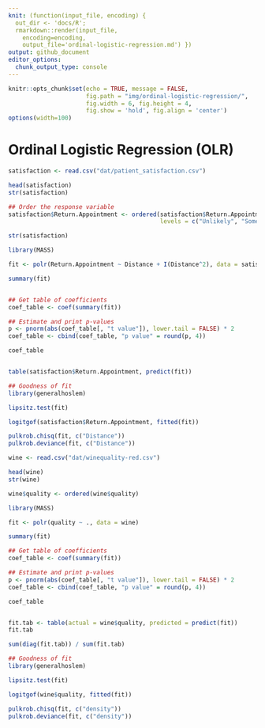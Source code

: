 ```yaml
---
knit: (function(input_file, encoding) {
  out_dir <- 'docs/R';
  rmarkdown::render(input_file,
    encoding=encoding,
    output_file='ordinal-logistic-regression.md') })
output: github_document
editor_options:
  chunk_output_type: console
---
```


```r
knitr::opts_chunk$set(echo = TRUE, message = FALSE,
                      fig.path = "img/ordinal-logistic-regression/",
                      fig.width = 6, fig.height = 4,
                      fig.show = 'hold', fig.align = 'center')
options(width=100)
```

# Ordinal Logistic Regression (OLR)

```r
satisfaction <- read.csv("dat/patient_satisfaction.csv")
```

```r
head(satisfaction)
str(satisfaction)

## Order the response variable
satisfaction$Return.Appointment <- ordered(satisfaction$Return.Appointment,
                                           levels = c("Unlikely", "Somewhat Likely", "Very Likely"))

str(satisfaction)

library(MASS)

fit <- polr(Return.Appointment ~ Distance + I(Distance^2), data = satisfaction)

summary(fit)


## Get table of coefficients
coef_table <- coef(summary(fit))

## Estimate and print p-values
p <- pnorm(abs(coef_table[, "t value"]), lower.tail = FALSE) * 2
coef_table <- cbind(coef_table, "p value" = round(p, 4))

coef_table


table(satisfaction$Return.Appointment, predict(fit))

## Goodness of fit
library(generalhoslem)

lipsitz.test(fit)

logitgof(satisfaction$Return.Appointment, fitted(fit))

pulkrob.chisq(fit, c("Distance"))
pulkrob.deviance(fit, c("Distance"))
```



```r
wine <- read.csv("dat/winequality-red.csv")

head(wine)
str(wine)

wine$quality <- ordered(wine$quality)
```

```r
library(MASS)

fit <- polr(quality ~ ., data = wine)

summary(fit)

## Get table of coefficients
coef_table <- coef(summary(fit))

## Estimate and print p-values
p <- pnorm(abs(coef_table[, "t value"]), lower.tail = FALSE) * 2
coef_table <- cbind(coef_table, "p value" = round(p, 4))

coef_table


fit.tab <- table(actual = wine$quality, predicted = predict(fit))
fit.tab

sum(diag(fit.tab)) / sum(fit.tab)

## Goodness of fit
library(generalhoslem)

lipsitz.test(fit)

logitgof(wine$quality, fitted(fit))

pulkrob.chisq(fit, c("density"))
pulkrob.deviance(fit, c("density"))
```

